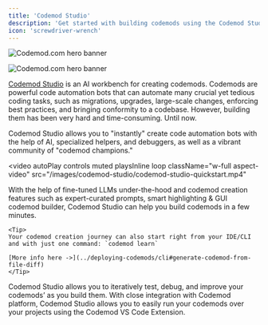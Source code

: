 ```yaml
---
title: 'Codemod Studio'
description: 'Get started with building codemods using the Codemod Studio.'
icon: 'screwdriver-wrench'
---
```


<img
  className="block dark:hidden"
  src="/images/codemod-studio/codemod-studio-hero-light.jpg"
  alt="Codemod.com hero banner"
/>

<img
  className="hidden dark:block"
  src="/images/codemod-studio/codemod-studio-hero-dark.jpg"
  alt="Codemod.com hero banner"
/>

[Codemod Studio](https://codemod.studio/) is an AI workbench for creating codemods. Codemods are powerful code automation bots that can automate many crucial yet tedious coding tasks, such as migrations, upgrades, large-scale changes, enforcing best practices, and bringing conformity to a codebase. However, building them has been very hard and time-consuming. Until now.

Codemod Studio allows you to "instantly" create code automation bots with the help of AI, specialized helpers, and debuggers, as well as a vibrant community of "codemod champions."

<video
  autoPlay
  controls
  muted
  playsInline
  loop
  className="w-full aspect-video"
  src="/images/codemod-studio/codemod-studio-quickstart.mp4"
></video>

<Steps>
  <Step title="Build">
    With the help of fine-tuned LLMs under-the-hood and codemod creation features such as expert-curated prompts, smart highlighting & GUI codemod builder, Codemod Studio can help you build codemods in a few minutes.

    <Tip>
    Your codemod creation journey can also start right from your IDE/CLI and with just one command: `codemod learn`

    [More info here ->](../deploying-codemods/cli#generate-codemod-from-file-diff)
    </Tip>
  </Step>
  <Step title="Test">
    Codemod Studio allows you to iteratively test, debug, and improve your codemods’ as you build them.
  </Step>
  <Step title="Run">
    With close integration with Codemod platform, Codemod Studio allows you to easily run your codemods over your projects using the Codemod VS Code Extension.
  </Step>
</Steps>
